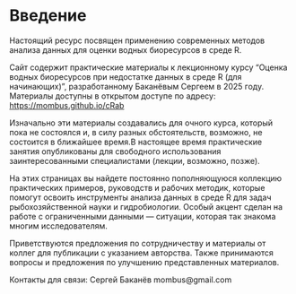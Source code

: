 # Введение

Настоящий ресурс посвящен применению современных методов анализа данных для оценки водных биоресурсов в среде R.

Сайт содержит практические материалы к лекционному курсу "Оценка водных биоресурсов при недостатке данных в среде R (для начинающих)", разработанному Баканёвым Сергеем в 2025 году. Материалы доступны в открытом доступе по адресу: <https://mombus.github.io/cRab>

Изначально эти материалы создавались для очного курса, который пока не состоялся и, в силу разных обстоятельств, возможно, не состоится в ближайшее время.В настоящее время практические занятия опубликованы для свободного использования заинтересованными специалистами (лекции, возможно, позже).

На этих страницах вы найдете постоянно пополняющуюся коллекцию практических примеров, руководств и рабочих методик, которые помогут освоить инструменты анализа данных в среде R для задач рыбохозяйственной науки и гидробиологии. Особый акцент сделан на работе с ограниченными данными — ситуации, которая так знакома многим исследователям.

Приветствуются предложения по сотрудничеству и материалы от коллег для публикации с указанием авторства. Также принимаются вопросы и предложения по улучшению представленных материалов.

Контакты для связи: Сергей Баканёв mombus\@gmail.com
